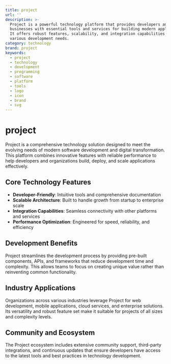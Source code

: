 ```yaml
---
title: project
url: ''
description: >-
  Project is a powerful technology platform that provides developers and
  businesses with essential tools and services for building modern applications.
  It offers robust features, scalability, and integration capabilities for
  various development needs.
category: technology
brand: project
keywords:
  - project
  - technology
  - development
  - programming
  - software
  - platform
  - tools
  - logo
  - icon
  - brand
  - svg
---
```


# project

Project is a comprehensive technology solution designed to meet the evolving needs of modern software development and digital transformation. This platform combines innovative features with reliable performance to help developers and organizations build, deploy, and scale applications effectively.

## Core Technology Features

- **Developer-Friendly**: Intuitive tools and comprehensive documentation
- **Scalable Architecture**: Built to handle growth from startup to enterprise scale
- **Integration Capabilities**: Seamless connectivity with other platforms and services
- **Performance Optimization**: Engineered for speed, reliability, and efficiency

## Development Benefits

Project streamlines the development process by providing pre-built components, APIs, and frameworks that reduce development time and complexity. This allows teams to focus on creating unique value rather than reinventing common functionality.

## Industry Applications

Organizations across various industries leverage Project for web development, mobile applications, cloud services, and enterprise solutions. Its versatility and robust feature set make it suitable for projects of all sizes and complexity levels.

## Community and Ecosystem

The Project ecosystem includes extensive community support, third-party integrations, and continuous updates that ensure developers have access to the latest tools and best practices in technology development.
